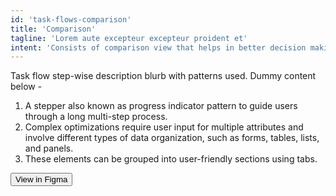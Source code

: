 ```yaml
---
id: 'task-flows-comparison'
title: 'Comparison'
tagline: 'Lorem aute excepteur excepteur proident et'
intent: 'Consists of comparison view that helps in better decision making through comparison of complex entities with multiple attributes'
---
```


Task flow step-wise description blurb with patterns used. Dummy content below -
1. A stepper also known as progress indicator pattern to guide users through a long multi-step process.
2. Complex optimizations require user input for multiple attributes and involve different types of data organization, such as forms, tables, lists, and panels. 
3. These elements can be grouped into user-friendly sections using tabs.

<Button variant="contained">View in Figma</Button>